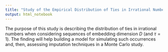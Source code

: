 ```yaml
---
title: "Study of the Empirical Distribution of Ties in Irrational Numbers"
output: html_notebook
---
```


The purpose of this study is describing the distribution of ties in irrational numbers when considering sequences of embedding dimension $D$ (and $\tau=1$).
The finding will help building a model for simulating such occurrences and, then, assessing imputation techniques in a Monte Carlo study.
